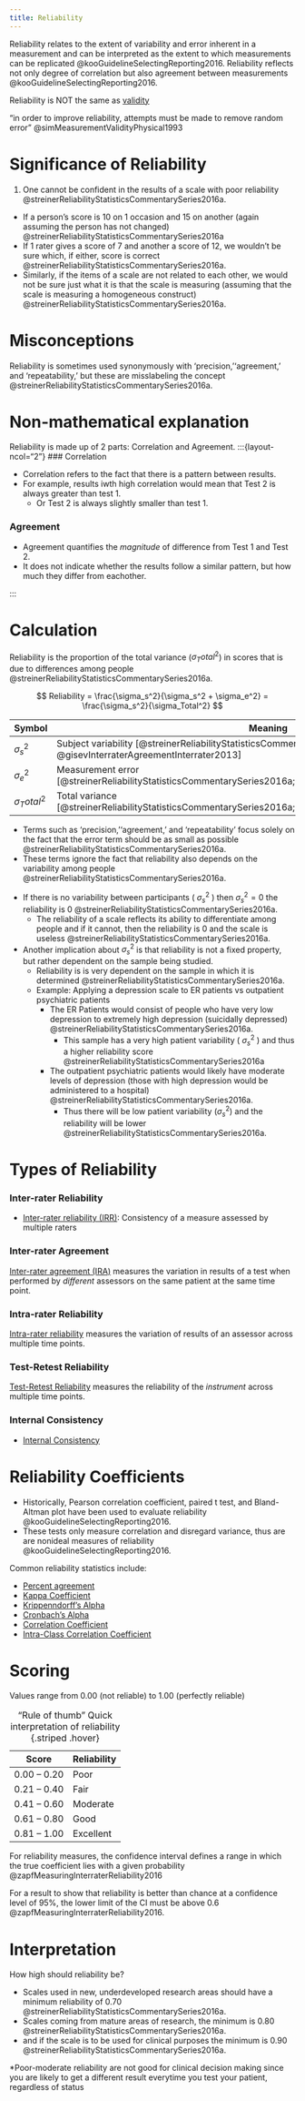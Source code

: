 ```yaml
---
title: Reliability
---
```


Reliability relates to the extent of variability and error inherent
in a measurement and can be interpreted as the extent to which measurements can be replicated @kooGuidelineSelectingReporting2016.
Reliability reflects not only degree of correlation but also agreement between measurements @kooGuidelineSelectingReporting2016.


Reliability is NOT the same as [validity]({{< var ref-validity.path >}})

"in order to improve reliability, attempts must be made to remove random error" @simMeasurementValidityPhysical1993

# Significance of Reliability

1. One cannot be confident in the results of a scale with poor reliability @streinerReliabilityStatisticsCommentarySeries2016a.

:::{.callout title="Example of Poor reliability"}

- If a person’s score is 10 on 1 occasion and 15 on another (again assuming the person has not changed) @streinerReliabilityStatisticsCommentarySeries2016a
- If 1 rater gives a score of 7 and another a score of 12, we wouldn’t be sure which, if either, score is correct @streinerReliabilityStatisticsCommentarySeries2016a.
- Similarly, if the items of a scale are not related to each other, we would not be sure just what it is that the scale is measuring (assuming that the scale is measuring a homogeneous construct) @streinerReliabilityStatisticsCommentarySeries2016a.
:::

# Misconceptions

Reliability is sometimes used synonymously with ‘precision,’‘agreement,’ and ‘repeatability,’ but these are  misslabeling the concept @streinerReliabilityStatisticsCommentarySeries2016a.


# Non-mathematical explanation

Reliability is made up of 2 parts: Correlation and Agreement.
:::{layout-ncol="2"}
### Correlation

- Correlation refers to the fact that there is a pattern between results.
- For example, results iwth high correlation would mean that Test 2 is always greater than test 1.
    - Or Test 2 is always slightly smaller than test 1.

### Agreement

- Agreement quantifies the *magnitude* of difference from Test 1 and Test 2.
- It does not indicate whether the results follow a similar pattern, but how much they differ from eachother.


:::

# Calculation

Reliability is the proportion of the total variance ($\sigma_Total^2$) in scores that is due to differences among people @streinerReliabilityStatisticsCommentarySeries2016a.

$$
Reliability = \frac{\sigma_s^2}{\sigma_s^2 + \sigma_e^2} = \frac{\sigma_s^2}{\sigma_Total^2}
$$

| Symbol | Meaning |
|-|-|
| $\sigma_s^2$ | Subject variability [@streinerReliabilityStatisticsCommentarySeries2016a; @gisevInterraterAgreementInterrater2013] |
| $\sigma_e^2$ | Measurement error [@streinerReliabilityStatisticsCommentarySeries2016a;@gisevInterraterAgreementInterrater2013] |
| $\sigma_Total^2$ | Total variance [@streinerReliabilityStatisticsCommentarySeries2016a;@gisevInterraterAgreementInterrater2013] |


:::{.callout-note}
- Terms such as ‘precision,’‘agreement,’ and ‘repeatability’ focus solely on the fact that the error term should be as small as possible @streinerReliabilityStatisticsCommentarySeries2016a.
- These terms ignore the fact that reliability also depends on the variability among people @streinerReliabilityStatisticsCommentarySeries2016a.
:::

:::{.callout-note title="Subject variability implications"}

- If there is no variability between participants ( $\sigma_s^2$ ) then $\sigma_s^2 = 0$ the reliability is 0 @streinerReliabilityStatisticsCommentarySeries2016a.
    - The reliability of a scale reflects its ability to differentiate among people and if it cannot, then the reliability is 0 and the scale is useless @streinerReliabilityStatisticsCommentarySeries2016a.
- Another implication about $\sigma_s^2$ is that reliability is not a fixed property, but rather dependent on the sample being studied.
    - Reliability is is very dependent on the sample in which it is determined @streinerReliabilityStatisticsCommentarySeries2016a.
    - Example: Applying a depression scale to ER patients vs outpatient psychiatric patients
        - The ER Patients would consist of people who have very low depression to extremely high depression (suicidally depressed) @streinerReliabilityStatisticsCommentarySeries2016a.
            - This sample has a very high patient variability ( $\sigma_s^2$ ) and thus a higher reliability score @streinerReliabilityStatisticsCommentarySeries2016a
        - The outpatient psychiatric patients would likely have moderate levels of depression (those with high depression would be administered to a hospital) @streinerReliabilityStatisticsCommentarySeries2016a.
            - Thus there will be low patient variability ($\sigma_s^2$) and the reliability will be lower @streinerReliabilityStatisticsCommentarySeries2016a.
:::

# Types of Reliability

:::{layout-ncol="3"}

### Inter-rater Reliability

- [Inter-rater reliability (IRR)]({{< var ref-inter-rater.reliability >}}): Consistency of a measure assessed by multiple raters

### Inter-rater Agreement

[Inter-rater agreement (IRA)]({{< var ref-inter-rater.agreement >}}) measures the variation in results of a test when performed by *different* assessors on the same patient at the same time point.

### Intra-rater Reliability

[Intra-rater reliability]({{< var ref-reliability.intrarater >}}) measures the variation of results of an assessor across multiple time points.

### Test-Retest Reliability

[Test-Retest Reliability]({{< var ref-reliability.test-retest >}}) measures the reliability of the *instrument* across multiple time points.

### Internal Consistency

- [Internal Consistency]({{< var ref-reliability.internal-consistency >}})

:::

# Reliability Coefficients

:::{.callout title="Outdated measures of reliability" collapse="true"}

- Historically, Pearson correlation coefficient, paired t test, and Bland-Altman plot have been used to evaluate reliability @kooGuidelineSelectingReporting2016.
- These tests only measure correlation and disregard variance, thus are  are nonideal measures of reliability @kooGuidelineSelectingReporting2016.
:::


Common reliability statistics include:

- [Percent agreement]({{< var ref-reliability.percent-agreement >}})
- [Kappa Coefficient]({{< var ref-reliability.kappa-coefficient >}})
- [Krippenndorff's Alpha]({{< var ref-reliability.kriffindorffs-alpha >}})
- [Cronbach's Alpha]({{< var ref-reliability.cronbachs-alpha >}})
- [Correlation Coefficient]({{< var ref-correlation-coefficient.path >}})
- [Intra-Class Correlation Coefficient]({{< var ref-reliability.icc >}})





# Scoring {#scoring}

Values range from 0.00 (not reliable) to 1.00 (perfectly reliable) 

| Score | Reliability |
|-|-|
| 0.00 – 0.20 | Poor |
| 0.21 – 0.40 | Fair |
| 0.41 – 0.60 | Moderate |
| 0.61 – 0.80 | Good |
| 0.81 – 1.00 | Excellent |

: "Rule of thumb" Quick interpretation of reliability {.striped .hover}

For reliability measures, the confidence interval defines a range in which the true coefficient lies with a given probability @zapfMeasuringInterraterReliability2016

For a result to show that reliability is better than chance at a confidence level of 95%, the lower limit of the CI must be above 0.6 @zapfMeasuringInterraterReliability2016.


# Interpretation

:::{.callout title="How High Should Reliability be?"}
How high should reliability be? 

- Scales used in new, underdeveloped research areas should have a minimum reliability of 0.70 @streinerReliabilityStatisticsCommentarySeries2016a.
- Scales coming from mature areas of research, the minimum is 0.80 @streinerReliabilityStatisticsCommentarySeries2016a.
- and if the scale is to be used for clinical purposes the minimum is 0.90 @streinerReliabilityStatisticsCommentarySeries2016a.
:::

*Poor-moderate reliability are not good for clinical decision making since you are likely to get a different result everytime you test your patient, regardless of status
